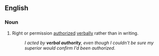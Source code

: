 ==English==

===Noun===
{{en-noun|sg=[[verbal]] [[authority]]|-}}

#Right or permission [[authorized]] [[verbally]] rather than in writing.
#:''I acted by '''verbal authority''', even though I couldn't be sure my superior would confirm I'd been authorized.''